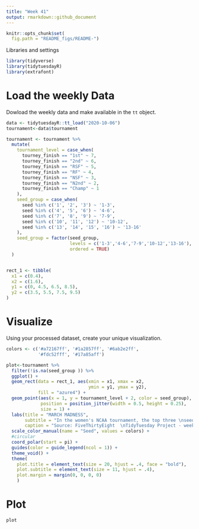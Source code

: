```yaml
---
title: "Week 41"
output: rmarkdown::github_document
---
```


```r
knitr::opts_chunk$set(
  fig.path = "README_figs/README-")
```


 Libraries and settings
```r
library(tidyverse)
library(tidytuesdayR)
library(extrafont)

```
# Load the weekly Data

Dowload the weekly data and make available in the `tt` object.
```r
data <- tidytuesdayR::tt_load("2020-10-06")
tournament<-data$tournament

tournament <- tournament %>% 
  mutate(
    tournament_level = case_when(
      tourney_finish == "1st" ~ 7,
      tourney_finish == "2nd" ~ 6,
      tourney_finish == "RSF" ~ 5,
      tourney_finish == "RF" ~ 4,
      tourney_finish == "NSF" ~ 3,
      tourney_finish == "N2nd" ~ 2,
      tourney_finish == "Champ" ~ 1
    ),
    seed_group = case_when(
      seed %in% c('1', '2', '3') ~ '1-3',
      seed %in% c('4', '5', '6') ~ '4-6',
      seed %in% c('7', '8', '9') ~ '7-9',
      seed %in% c('10', '11', '12') ~ '10-12',
      seed %in% c('13', '14', '15', '16') ~ '13-16'
    ),
    seed_group = factor(seed_group, 
                        levels = c('1-3','4-6','7-9','10-12','13-16'),
                        ordered = TRUE)
  )


rect_1 <- tibble(
  x1 = c(0.4),
  x2 = c(1.6),
  y1 = c(0, 4.5, 6.5, 8.5), 
  y2 = c(3.5, 5.5, 7.5, 9.5)
)

```


# Visualize

Using your processed dataset, create your unique visualization.

```r
colors <- c('#a72167ff', '#1a2857ff', '#6ab2e2ff', 
            '#fdc52fff', '#17a85aff')

plot<-tournament %>% 
  filter(!is.na(seed_group )) %>% 
  ggplot() + 
  geom_rect(data = rect_1, aes(xmin = x1, xmax = x2,
                               ymin = y1, ymax = y2), 
            fill = "azure4") +
  geom_point(aes(x = 1, y = tournament_level + 2, color = seed_group), 
             position = position_jitter(width = 0.5, height = 0.25),
             size = 1) + 
  labs(title = "MARCH MADNESS",
       subtitle = "In the women's NCAA tournament, the top three \nseeded teams dominate the final rounds.",
       caption = "Source: FiveThirtyEight  \nTidyTuesday Project - week 41 \nVisualization: @Lacapary") + 
  scale_color_manual(name = "Seed", values = colors) + 
  #circular
  coord_polar(start = pi) +
  guides(color = guide_legend(ncol = 1)) + 
  theme_void() +
  theme(
    plot.title = element_text(size = 20, hjust = .4, face = "bold"),
    plot.subtitle = element_text(size = 11, hjust = .4),
    plot.margin = margin(0, 0, 0, 0)
    )
```

# Plot

```r

plot

```

  